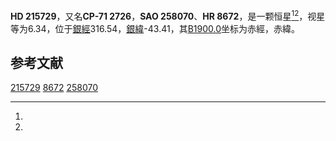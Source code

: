 {{Starbox begin
| name = HD 215729
}}
{{Starbox observe
| epoch = [[J2000.0|J2000.0]]
| constell = {{星座名待查}}<ref name=SIMBAD>{{cite web
 | url=http://simbad.u-strasbg.fr/simbad/sim-id?Ident=HR+8672
 | title=Pulsating variable Star
 | publisher=Centre de Données astronomiques de Strasbourg
 | work=SIMBAD
 | accessdate=2012-07-13
 | archive-date=2020-08-29
 | archive-url=https://web.archive.org/web/20200829041048/http://simbad.u-strasbg.fr/simbad/sim-id?Ident=HR+8672
 }}</ref><ref name=DATA>{{cite web
 | url=http://vizier.u-strasbg.fr/viz-bin/VizieR-5?-out.add=.&-source=5050&-corr=PK=HR&-out.max=9999&HR=8672
 | title=VizieR Detailed Page
 | accessdate=2012-07-13
 | archive-date=2020-08-29
 | archive-url=https://web.archive.org/web/20200829041054/http://vizier.u-strasbg.fr/viz-bin/VizieR-5?-out.add=.&-source=5050&-corr=PK%3DHR&-out.max=9999&HR=8672
 | dead-url=no
 }}</ref>
| 星官 = 
| ra = {{RA|22|49|17.4}}<ref name=SIMBAD /><ref name=DATA />
| dec = {{DEC|-70|20|52}}<ref name=SIMBAD /><ref name=DATA />
| appmag_v = 6.34<ref name=SIMBAD /><ref name=DATA />
}}
{{Starbox character
| class = A2V<ref name=SIMBAD /><ref name=DATA />
| b-v = 0.07<ref name=SIMBAD /><ref name=DATA />
| u-b = 0.1<ref name=SIMBAD /><ref name=DATA />
| r-i = <ref name=SIMBAD /><ref name=DATA />
| variable = 
}}
{{Starbox astrometry
| radial_v = 0.1
| prop_mo_ra = 8
| parallax = 
| p_error = 
}}
{{Starbox catalog
| names =CP-71 2726，[[SAO星表|SAO]] 258070，[[HD星表|HD]] 215729，[[HR星表|HR]] 8672}}
{{Starbox reference |Simbad=HR+8672}}
{{Starbox end}}

'''HD 215729'''，又名'''CP-71 2726'''，'''SAO 258070'''、'''HR 8672'''，是一颗恒星<ref name=SIMBAD /><ref name=DATA />，视星等为6.34，位于[[銀道座標系|銀經]]316.54，[[銀道座標系|銀緯]]-43.41，其[[B1900.0|B1900.0]]坐标为赤經{{RA|22|42|8.9}}，赤緯{{DEC|-70|-43.41|36}}。

== 参考文献 ==
{{reflist}}

{{star-stub}}

[[Category:HD和HDE天體|215729]]
[[Category:HR天體|8672]]
[[Category:SAO天體|258070]]